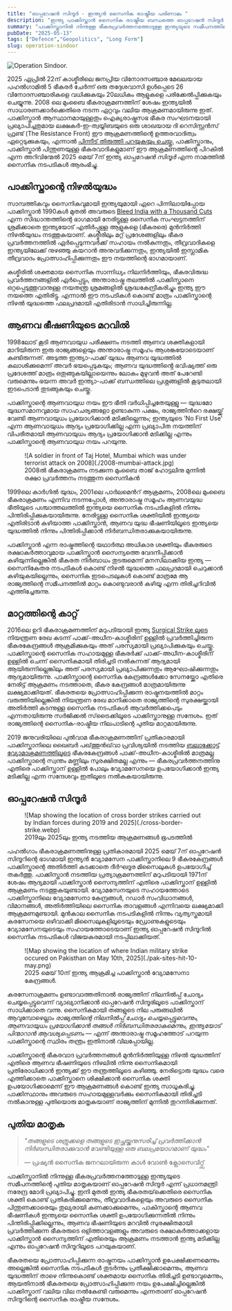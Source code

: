 ```yaml
---
title: "ഓപ്പറേഷൻ സിന്ദൂർ - ഇന്ത്യൻ സൈനിക രാഷ്ട്രീയ പരിണാമം "
description: "ഇന്ത്യ പാക്കിസ്താൻ സൈനിക രാഷ്ട്രീയ ബന്ധത്തെ ഓപ്പറേഷൻ സിന്ദൂർ എങ്ങനെ മാറ്റുന്നു എന്ന് ഒരു അവലോകനം."
summary: "പാക്കിസ്താനിൽ നിന്നുള്ള ഭീകരപ്രവർത്തനത്തോടുള്ള ഇന്ത്യയുടെ സമീപനത്തിന്റെ പുതിയ മാതൃകയായ ഓപ്പറേഷൻ സിന്ദൂറിനെക്കുറിച്ചു ചരിത്രപരമായ ഒരവലോകനം."
pubDate: "2025-05-13"
tags: ["Defence","Geopolitics", "Long Form"]
slug: operation-sindoor
---
```


![Operation Sindoor.](./op-sindoor.png)

2025 ഏപ്രിൽ 22ന് കാശ്മീരിലെ ജനപ്രിയ വിനോദസഞ്ചാര മേഖലയായ പഹൽഗാമിൽ 5 ഭീകരർ ചേർന്ന് ഒരു തദ്ദേശവാസി ഉൾപ്പെടെ 26 വിനോദസഞ്ചാരികളെ വധിക്കുകയും 20ലധികം ആളുകളെ പരിക്കേൽപ്പിക്കുകയും ചെയ്യുന്നു. 2008 ലെ മുംബൈ ഭീകരാക്രമണത്തിന് ശേഷം ഇന്ത്യയിൽ സാധാരണക്കാർക്കെതിരെ നടന്ന ഏറ്റവും വലിയ ആക്രമണമായിരുന്നു ഇത്. പാക്കിസ്താൻ ആസ്ഥാനമായുള്ളതും ഐക്യരാഷ്ട്രസഭ ഭീകര സംഘടനയായി പ്രഖ്യാപിച്ചതുമായ ലക്ഷകർ-ഇ-ത്വയ്യിബയുടെ ഒരു ശാഖയായ ദി റെസിസ്റ്റൻസ് ഫ്രണ്ട് (The Resistance Front) ഈ ആക്രമണത്തിന്റെ ഉത്തരവാദിത്വം ഏറ്റെടുക്കുകയും, എന്നാൽ [പിന്നീട് തിരുത്തി പറയുകയും ചെയ്തു.](https://www.thehindu.com/news/national/as-pressure-mounts-trf-denies-involvement-in-pahalgam-attack/article69495143.ece) പാക്കിസ്താനും, പാക്കിസ്താൻ പിന്തുണയുള്ള ഭീകരവാദികളുമാണ് ഈ ആക്രമണത്തിന്റെ പിറകിൽ എന്ന അറിവിന്മേൽ 2025 മെയ് 7ന് ഇന്ത്യ *ഓപ്പറേഷൻ സിന്ദൂർ* എന്ന നാമത്തിൽ സൈനിക നടപടികൾ ആരംഭിച്ചു.

## പാക്കിസ്താന്റെ നിഴൽയുദ്ധം

സാമ്പത്തികവും സൈനികവുമായി ഇന്ത്യയുമായി ഏറെ പിന്നിലായിപ്പോയ പാക്കിസ്താൻ 1990കൾ മുതൽ അവരുടെ [Bleed India with a Thousand Cuts](https://en.wikipedia.org/wiki/Bleed_India_with_a_Thousand_Cuts) എന്ന സിദ്ധാന്തത്തിന്റെ ഭാഗമായി നേരിട്ടുള്ള സൈനിക സംഘട്ടനത്തിന് ശ്രമിക്കാതെ ഇന്ത്യയോട് എതിർപ്പുള്ള ആളുകളെ (ഭീകരരെ) മുൻനിർത്തി നിഴൽയുദ്ധം നടത്തുകയാണ്. കശ്മീരിലും മറ്റ് പ്രദേശങ്ങളിലും ഭീകര പ്രവർത്തനത്തിൽ ഏർപ്പെടുന്നവർക്ക് സഹായം നൽകുന്നതും, തീവ്രവാദികളെ ഇന്ത്യയിലേക്ക് നുഴഞ്ഞു കയറാൻ അനുവദിക്കുന്നതും, ഇന്ത്യയിൽ ഇസ്ലാമിക തീവ്രവാദം പ്രോത്സാഹിപ്പിക്കുന്നതും ഈ നയത്തിന്റെ ഭാഗമായാണ്.

കശ്മീരിൽ ശക്തമായ സൈനിക സാന്നിധ്യം നിലനിർത്തിയും, ഭീകരവിരുദ്ധ പ്രവർത്തനങ്ങളിൽ ഏർപ്പെട്ടും, അന്താരാഷ്ട്ര തലത്തിൽ പാക്കിസ്താനെ ഒറ്റപ്പെടുത്തുവാനുള്ള നയതന്ത്ര ശ്രമങ്ങളിൽ ശ്രദ്ധകേന്ദ്രീകരിച്ചും ഇന്ത്യ ഈ നയത്തെ എതിരിട്ടു. എന്നാൽ ഈ നടപടികൾ കൊണ്ട് മാത്രം പാക്കിസ്താന്റെ നിഴൽ യുദ്ധത്തെ ഫലപ്രദമായി എതിരിടാൻ സാധിച്ചിരുന്നില്ല.

## ആണവ ഭീഷണിയുടെ മറവിൽ

1998ലോട്  കൂടി ആണവായുധ പരീക്ഷണം നടത്തി ആണവ ശക്തികളായി മാറിയിരുന്ന ഇരു രാജ്യങ്ങളെയും അന്താരാഷ്ട്ര  സമൂഹം ആശങ്കയോടെയാണ് കണ്ടിരുന്നത്. അടുത്ത ഇന്ത്യാ-പാക്ക് യുദ്ധം ആണവ യുദ്ധത്തിൽ കലാശിക്കുമെന്ന് അവർ ഭയപ്പെടുകയും; ആണവ യുദ്ധത്തിൻ്റെ ഭവിഷ്യത്ത് ഒരു പ്രദേശത്ത് മാത്രം ഒതുങ്ങുകയില്ലായെന്നും ലോകം മുഴുവൻ അത് പേറേണ്ടി വരുമെന്നും ഭയന്ന അവർ ഇന്ത്യാ-പാക്ക് ബന്ധത്തിലെ പ്രശ്നങ്ങളിൽ കൂടുതലായി ഇടപെടാൻ തുടങ്ങുകയും ചെയ്തു.

പാക്കിസ്താന്റെ ആണവായുധ നയം ഈ ഭീതി വർധിപ്പിച്ചതേയുള്ളു — യുദ്ധമോ യുദ്ധസമാനവുമായ സാഹചര്യങ്ങളോ ഉണ്ടാകുന്ന പക്ഷം, രാജ്യത്തിൻറെ രക്ഷയ്ക്ക് വേണ്ടി ആണവായുധം പ്രയോഗിക്കാൻ മടിക്കില്ലെന്നും; ഇന്ത്യയുടെ 'No First Use' എന്ന ആണവായുധം ആദ്യം പ്രയോഗിക്കില്ല എന്ന പ്രഖ്യാപിത നയത്തിന് വിപരീതമായി ആണവായുധം ആദ്യം പ്രയോഗിക്കാൻ മടിക്കില്ല എന്നും പാക്കിസ്താന്റെ ആണവായുധ നയം പറയുന്നു.

<figure>
  ![A soldier in front of Taj Hotel, Mumbai which was under terrorist attack on 2008](./2008-mumbai-attack.jpg)
  <figcaption>2008ൽ ഭീകരാക്രമണം നടക്കുന്ന മുംബൈ താജ് ഹോട്ടലിനു മുന്നിൽ രക്ഷാ പ്രവർത്തനം നടത്തുന്ന സൈനികൻ</figcaption>
</figure>

1999ലെ കാർഗിൽ യുദ്ധം, 2001ലെ പാർലമെൻറ് ആക്രമണം, 2008ലെ മുംബൈ ഭീകരാക്രമണം എന്നിവ നടന്നപ്പോൾ, അന്താരാഷ്ട്ര സമൂഹം ആണവയുദ്ധ ഭീതിയുടെ പശ്ചാത്തലത്തിൽ ഇന്ത്യയെ സൈനിക നടപടികളിൽ നിന്നും പിന്തിരിപ്പിക്കുകയായിരുന്നു. നേരിട്ടുള്ള സൈനിക ശക്തിയിൽ ഇന്ത്യയെ എതിരിടാൻ കഴിയാത്ത പാക്കിസ്താൻ, ആണവ യുദ്ധ ഭീഷണിയിലൂടെ ഇന്ത്യയെ യുദ്ധത്തിൽ നിന്നും പിന്തിരിപ്പിക്കാൻ നിർബന്ധിതരാക്കുകയായിരുന്നു.

പാക്കിസ്താൻ എന്ന രാഷ്ട്രത്തിന്റെ യഥാർത്ഥ അധികാര ശക്തിയും ഭീകരരുടെ രക്ഷാകർത്താവുമായ പാക്കിസ്താൻ സൈന്യത്തെ വേദനിപ്പിക്കാൻ കഴിയുന്നില്ലെങ്കിൽ ഭീകരത നിർബാധം തുടരുമെന്ന് മനസിലാക്കിയ ഇന്ത്യ —  സൈനികേതര നടപടികൾ കൊണ്ട്  നിഴൽ യുദ്ധത്തെ ഫലപ്രദമായി ചെറുക്കാൻ കഴിയുകയില്ലെന്നും, സൈനിക ഇടപെടലുകൾ കൊണ്ട് മാത്രമേ ആ രാജ്യത്തിന്റെ സമീപനത്തിൽ മാറ്റം കൊണ്ടുവരാൻ കഴിയൂ എന്ന തിരിച്ചറിവിൽ എത്തിച്ചേരുന്നു. 

## മാറ്റത്തിന്റെ കാറ്റ്

2016ലെ ഉറി ഭീകരാക്രമണത്തിന് മറുപടിയായി ഇന്ത്യ [Surgical Strike ലൂടെ](https://en.wikipedia.org/wiki/2016_Indian_Line_of_Control_strike) നിയന്ത്രണ രേഖ കടന്ന് പാക്ക്-അധീന-കാശ്മീരിന്  ഉള്ളിൽ പ്രവർത്തിച്ചിരുന്ന ഭീകരകേന്ദ്രങ്ങൾ ആക്രമിക്കുകയും അത് പരസ്യമായി പ്രഖ്യാപിക്കുകയും ചെയ്തു.  പാക്കിസ്താന്റെ സൈനിക സഹായമുള്ള ഭീകരർക്ക് പാക്ക്-അധീന-കാശ്മീരിന് ഉള്ളിൽ ചെന്ന് സൈനികമായി തിരിച്ചടി നൽകുന്നത്  ആദ്യമായി ആയിരുന്നില്ലെങ്കിലും അത് പരസ്യമായി പ്രഖ്യാപിക്കുന്നതും ആഘോഷിക്കുന്നതും ആദ്യമായിരുന്നു. പാക്കിസ്താന്റെ സൈനിക കേന്ദ്രങ്ങൾക്കോ സേനയ്ക്കോ എതിരെ നേരിട്ട് ആക്രമണം നടത്താതെ, ഭീകര കേന്ദ്രങ്ങൾ മാത്രമായിരുന്നു ലക്ഷ്യമാക്കിയത്. ഭീകരതയെ പ്രോത്സാഹിപ്പിക്കുന്ന രാഷ്ട്രനയത്തിൽ മാറ്റം വരുത്തിയില്ലെങ്കിൽ നിയന്ത്രണ രേഖ മാനിക്കാതെ രാജ്യത്തിന്റെ സുരക്ഷയ്ക്കായി അതിർത്തി കടന്നുള്ള സൈനിക നടപടികൾ ആവർത്തിക്കപെടും എന്നതായിരുന്നു സർജിക്കൽ സ്‌ട്രൈക്കിലൂടെ പാക്കിസ്താനുള്ള സന്ദേശം. ഇത്  രാജ്യത്തിന്റെ സൈനിക-രാഷ്ട്രീയ നിലപാടിന്റെ പുതിയ മാറ്റമായിരുന്നു. 

2019 ജനുവരിയിലെ പുൽവാമ ഭീകരാക്രമണത്തിന് പ്രതികാരമായി പാക്കിസ്താനിലെ ഖൈബർ പഖ്‌ത്തുൻഖ്‌വാ പ്രവിശ്യയിൽ നടത്തിയ [ബലാക്കോട്ട് വ്യോമാക്രമണത്തിലൂടെ](https://en.wikipedia.org/wiki/2019_Balakot_airstrike) ഭീകരകേന്ദ്രങ്ങൾ പാക്ക്-അധീന-കാശ്മീരിൽ മാത്രമല്ല പാക്കിസ്താന്റെ സ്വന്തം മണ്ണിലും സുരക്ഷിതമല്ല എന്നും — ഭീകരപ്രവർത്തനത്തിനു എതിരെ പാക്കിസ്താന് ഉള്ളിൽ പോലും വ്യോമസേനയെ ഉപയോഗിക്കാൻ ഇന്ത്യ മടിക്കില്ല എന്ന സന്ദേശവും ഇതിലൂടെ നൽകുകയായിരുന്നു.

## ഓപ്പറേഷൻ സിന്ദൂർ

<figure>
  ![Map showing the location of cross border strikes carried out by Indian forces during 2019 and 2025](./cross-border-strike.webp)
  <figcaption>2019ലും 2025ലും ഇന്ത്യ നടത്തിയ ആക്രമണങ്ങൾ ഭൂപടത്തിൽ</figcaption>
</figure>
 
പഹൽഗാം ഭീകരാക്രമണത്തിനുള്ള പ്രതികാരമായി 2025 മെയ് 7ന്  ഓപ്പറേഷൻ സിന്ദൂറിന്റെ ഭാഗമായി ഇന്ത്യൻ വ്യോമസേന പാക്കിസ്താനിലെ 9 ഭീകരകേന്ദ്രങ്ങൾ പാക്കിസ്താന്റെ അതിർത്തി കടക്കാതെ ദീർഘദൂര മിസൈലുകൾ ഉപയോഗിച്ച് തകർത്തു. പാക്കിസ്താൻ നടത്തിയ പ്രത്യാക്രമണത്തിന് മറുപടിയായി 1971ന് ശേഷം ആദ്യമായി പാക്കിസ്താൻ സൈന്യത്തിന് എതിരെ പാക്കിസ്താന് ഉള്ളിൽ ആക്രമണം നടത്തുകയുണ്ടായി. വ്യോമസേനയുടെ സഹായത്തോടെ  പാക്കിസ്താനിലെ വ്യോമസേനാ കേന്ദ്രങ്ങൾ, റഡാർ സംവിധാനങ്ങൾ, വിമാനങ്ങൾ, അതിർത്തിയിലെ സൈനിക താവളങ്ങൾ എന്നിവയെ ലക്ഷ്യമാക്കി ആക്രമണമുണ്ടായി. മുൻകാല സൈനിക നടപടികളിൽ നിന്നും വ്യത്യസ്തമായി കരസേനയെ ഒഴിവാക്കി മിസൈലുകളിലൂടെയും ഡ്രോണുകളുടെയും വ്യോമസേനയുടെയും സഹായത്തോടെയാണ് ഇന്ത്യ ഓപ്പറേഷൻ സിന്ദൂറിൽ സൈനിക നടപടികൾ വിജയകരമായി നടപ്പിലാക്കിയത്.

<figure>
  ![Map showing the location of where Indian military strike occured on Pakisthan on May 10th, 2025](./pak-sites-hit-10-may.png)
  <figcaption>2025 മെയ് 10ന് ഇന്ത്യ ആക്രമിച്ച പാക്കിസ്താൻ വ്യോമസേനാ കേന്ദ്രങ്ങൾ.</figcaption>
</figure>

കരസേനാക്രമണം ഉണ്ടാവാത്തതിനാൽ രാജ്യത്തിന് നിലനിൽപ്പ് ചോദ്യം ചെയ്യപ്പെട്ടുവെന്ന് വ്യാഖ്യാനിക്കാൻ ഓപ്പറേഷൻ സിന്ദൂരിലൂടെ പാക്കിസ്താന് സാധിക്കാതെ വന്നു. സൈനികമായി തങ്ങളുടെ നില പരുങ്ങലിൽ ആവുമ്പോഴെല്ലാം *രാജ്യത്തിന്റെ നിലനിൽപ്പ് ചോദ്യം ചെയ്യപ്പെട്ടുവെന്നും, ആണവായുധം പ്രയോഗിക്കാൻ തങ്ങൾ നിർബന്ധിതരരാകുമെന്നും, ഇന്ത്യയോട് പിന്മാറാൻ ആവശ്യപ്പെടണം* — എന്ന് അന്താരാഷ്ട്ര സമൂഹത്തോട് പറയുന്ന പാക്കിസ്താന്റെ സ്ഥിരം തന്ത്രം ഇതിനാൽ വിലപ്പോയില്ല.

പാക്കിസ്താന്റെ ഭീകരവാദ പ്രവർത്തനങ്ങൾ മുൻനിർത്തിയുള്ള നിഴൽ യുദ്ധത്തിന് എതിരെ ആണവ ഭീഷണിയുടെ നിഴലിൽ നിന്നു സൈനികമായി പ്രതിരോധിക്കാൻ ഇന്ത്യക്ക് ഈ തന്ത്രത്തിലൂടെ കഴിഞ്ഞു. നേരിട്ടൊരു യുദ്ധം വരെ എത്തിക്കാതെ പാക്കിസ്താനെ ശിക്ഷിക്കാൻ സൈനിക ശക്തി ഉപയോഗിക്കാമെന്ന് ഈ ആക്രമണങ്ങൾ കൊണ്ട് ഇന്ത്യ സാധൂകരിച്ചു. പാക്കിസ്ഥാനും അവരുടെ സഹായമുള്ളവർക്കും സൈനികമായി തിരിച്ചടി നൽകാനുള്ള പുതിയൊരു മാതൃകയാണ് രാജ്യത്തിന് മുന്നിൽ തുറന്നിരിക്കുന്നത്. 

## പുതിയ മാതൃക

> *"തങ്ങളുടെ ശത്രുക്കളെ തങ്ങളുടെ ഇച്ഛയ്ക്കനുസരിച്ച് പ്രവർത്തിക്കാൻ നിർബന്ധിതരാക്കുവാൻ വേണ്ടിയുള്ള ഒരു ബലപ്രയോഗമാണ് യുദ്ധം"*
>
> — പ്രഷ്യൻ സൈനിക ജനറലായിരുന്ന കാൾ വോൺ ക്ലോസെവിറ്റ്സ്

പാക്കിസ്താനിൽ നിന്നുള്ള ഭീകരപ്രവർത്തനത്തോടുള്ള ഇന്ത്യയുടെ സമീപനത്തിന്റെ പുതിയ മാതൃകയാണ് ഓപ്പറേഷൻ സിന്ദൂർ എന്ന് പ്രധാനമന്ത്രി നരേന്ദ്ര മോദി പ്രഖ്യാപിച്ചു. ഇനി മുതൽ ഇന്ത്യ ഭീകരതയ്‌ക്കെതിരെ സൈനിക ശക്തി കൊണ്ട് പ്രതികരിക്കുമെന്നും, തീവ്രവാദികളെയും അവരുടെ സൈനിക പിന്തുണക്കാരെയും തുല്യരായി കണക്കാക്കുമെന്നും, പാകിസ്താന്റെ ആണവ ഭീഷണികൾ ഇന്ത്യയെ സൈനിക ശക്തി ഉപയോഗിക്കുന്നതിൽ നിന്നും പിന്തിരിപ്പിക്കില്ലെന്നും, ആണവ ഭീഷണിയുടെ മറവിൽ സുരക്ഷിതമായി പ്രവർത്തിക്കുന്ന ഭീകരരുടെ ഒളിത്താവളങ്ങളും അവരുടെ രക്ഷാകർത്താക്കളായ പാക്കിസ്താൻ സൈന്യത്തിന് എതിരെയും ആക്രമണം നടത്താൻ ഇന്ത്യ മടിക്കില്ല എന്നും ഓപ്പറേഷൻ സിന്ദൂറിലൂടെ പറയുകയാണ്. 

ഭീകരതയെ പ്രോത്സാഹിപ്പിക്കുന്ന രാഷ്ട്രനയം പാക്കിസ്താൻ ഉപേക്ഷിക്കണമെന്നും അല്ലെങ്കിൽ സൈനിക നടപടികൾ തുടർന്നും പ്രതീക്ഷിക്കാമെന്നും,  ആണവ യുദ്ധത്തിന് താഴെ നിന്നുകൊണ്ട് ശക്തമായ സൈനിക തിരിച്ചടി ഉണ്ടാവുമെന്നും, ആയതിനാൽ ഭീകരതയെ പ്രോത്സാഹിപ്പിക്കുന്ന നയം ഉപേക്ഷിച്ചില്ലെങ്കിൽ പാക്കിസ്താന് വലിയ വില നൽകേണ്ടി വരുമെന്നും എന്നതാണ് ഓപ്പറേഷൻ സിന്ദൂറിന്റെ സൈനിക രാഷ്ട്രീയ സന്ദേശം.
